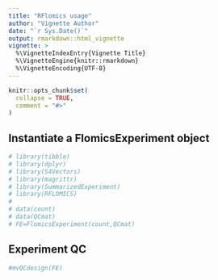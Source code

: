```yaml
---
title: "RFlomics usage"
author: "Vignette Author"
date: "`r Sys.Date()`"
output: rmarkdown::html_vignette
vignette: >
  %\VignetteIndexEntry{Vignette Title}
  %\VignetteEngine{knitr::rmarkdown}
  %\VignetteEncoding{UTF-8}
---
```


```r
knitr::opts_chunk$set(
  collapse = TRUE,
  comment = "#>"
)
```

## Instantiate a FlomicsExperiment object

```r
# library(tibble)
# library(dplyr)
# library(S4Vectors)
# library(magrittr)
# library(SummarizedExperiment)
# library(RFLOMICS)
# 
# data(count)
# data(QCmat)
# FE=FlomicsExperiment(count,QCmat)
```


## Experiment QC

```r
#mvQCdesign(FE)
```



